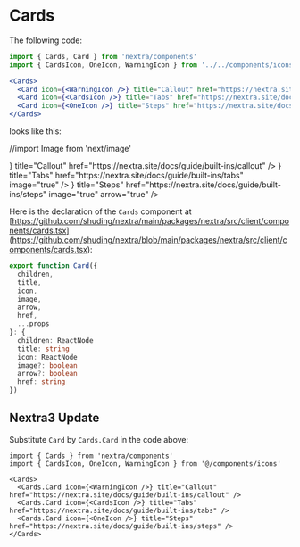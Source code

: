 # Cards 


The following code:

```jsx
import { Cards, Card } from 'nextra/components'
import { CardsIcon, OneIcon, WarningIcon } from '../../components/icons'

<Cards>
  <Card icon={<WarningIcon />} title="Callout" href="https://nextra.site/docs/guide/built-ins/callout" />
  <Card icon={<CardsIcon />} title="Tabs" href="https://nextra.site/docs/guide/built-ins/tabs" />
  <Card icon={<OneIcon />} title="Steps" href="https://nextra.site/docs/guide/built-ins/steps" />
</Cards>
```

looks like this:


//import Image from 'next/image'

<Cards>
  <Card 
    icon={<WarningIcon />} 
    title="Callout" 
    href="https://nextra.site/docs/guide/built-ins/callout" />
  <Card 
    icon={<CardsIcon />} 
    title="Tabs" 
    href="https://nextra.site/docs/guide/built-ins/tabs" 
    image="true" />
  <Card 
    icon={<OneIcon/>} 
    title="Steps" 
    href="https://nextra.site/docs/guide/built-ins/steps" 
    image="true"
    arrow="true" />
   
</Cards>


Here is the declaration of the `Cards` component at 
[https://github.com/shuding/nextra/main/packages/nextra/src/client/components/cards.tsx]
(https://github.com/shuding/nextra/blob/main/packages/nextra/src/client/components/cards.tsx):

```ts
export function Card({
  children,
  title,
  icon,
  image,
  arrow,
  href,
  ...props
}: {
  children: ReactNode
  title: string
  icon: ReactNode
  image?: boolean
  arrow?: boolean
  href: string
}) 
```

## Nextra3 Update

Substitute `Card` by `Cards.Card` in the code above:

```mdx
import { Cards } from 'nextra/components'
import { CardsIcon, OneIcon, WarningIcon } from '@/components/icons'
 
<Cards>
  <Cards.Card icon={<WarningIcon />} title="Callout" href="https://nextra.site/docs/guide/built-ins/callout" />
  <Cards.Card icon={<CardsIcon />} title="Tabs" href="https://nextra.site/docs/guide/built-ins/tabs" />
  <Cards.Card icon={<OneIcon />} title="Steps" href="https://nextra.site/docs/guide/built-ins/steps" />
</Cards>
```